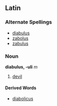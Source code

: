 ==Latin==
===Alternate Spellings===
*[[diabulus]]
*[[zabolus]]
*[[zabulus]]
===Noun===
'''diabulus, -uli''' ''m''

#[[devil]]
====Derived Words====
*[[diabolicus]]